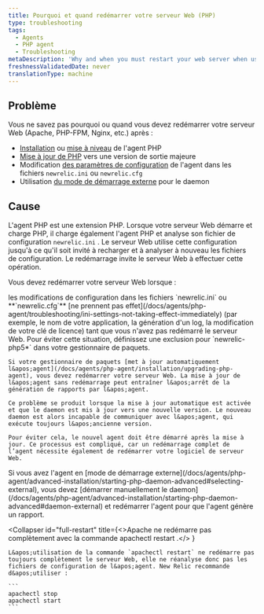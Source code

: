 ```yaml
---
title: Pourquoi et quand redémarrer votre serveur Web (PHP)
type: troubleshooting
tags:
  - Agents
  - PHP agent
  - Troubleshooting
metaDescription: 'Why and when you must restart your web server when using the New Relic PHP agent, with links to detailed procedures and troubleshooting steps.'
freshnessValidatedDate: never
translationType: machine
---
```


## Problème

Vous ne savez pas pourquoi ou quand vous devez redémarrer votre serveur Web (Apache, PHP-FPM, Nginx, etc.) après :

* [Installation](/docs/agents/php-agent/installation/php-agent-installation-overview) ou [mise à niveau](/docs/agents/php-agent/installation/upgrading-php-agent) de l&apos;agent PHP
* [Mise à jour de PHP](/docs/agents/php-agent/troubleshooting/agent-stops-working-after-updating-php) vers une version de sortie majeure
* Modification [des paramètres de configuration](/docs/agents/php-agent/configuration/php-agent-configuration) de l&apos;agent dans les fichiers `newrelic.ini` ou `newrelic.cfg`
* Utilisation [du mode de démarrage externe](/docs/agents/php-agent/advanced-installation/starting-php-daemon-advanced#selecting-external) pour le daemon

## Cause

L&apos;agent PHP est une extension PHP. Lorsque votre serveur Web démarre et charge PHP, il charge également l&apos;agent PHP et analyse son fichier de configuration `newrelic.ini` . Le serveur Web utilise cette configuration jusqu&apos;à ce qu&apos;il soit invité à recharger et à analyser à nouveau les fichiers de configuration. Le redémarrage invite le serveur Web à effectuer cette opération.

Vous devez redémarrer votre serveur Web lorsque :

<CollapserGroup>
  <Collapser id="config" title="Vous modifiez votre fichier de configuration.">
    les modifications de configuration dans les fichiers `newrelic.ini` ou <DNT>**`newrelic.cfg`**</DNT> [ne prennent pas effet](/docs/agents/php-agent/troubleshooting/ini-settings-not-taking-effect-immediately) (par exemple, le nom de votre application, la génération d&apos;un log, la modification de votre clé de licence) tant que vous n&apos;avez pas redémarré le serveur Web.
  </Collapser>

  <Collapser id="package-manager-auto-update" title="Votre gestionnaire de paquets met à jour automatiquement l' agent sans redémarrer le serveur Web.">
    <Callout variant="tip">
      Pour éviter cette situation, définissez une exclusion pour `newrelic-php5*` dans votre gestionnaire de paquets.
    </Callout>

    Si votre gestionnaire de paquets [met à jour automatiquement l&apos;agent](/docs/agents/php-agent/installation/upgrading-php-agent), vous devez redémarrer votre serveur Web. La mise à jour de l&apos;agent sans redémarrage peut entraîner l&apos;arrêt de la génération de rapports par l&apos;agent.

    Ce problème se produit lorsque la mise à jour automatique est activée et que le daemon est mis à jour vers une nouvelle version. Le nouveau daemon est alors incapable de communiquer avec l&apos;agent, qui exécute toujours l&apos;ancienne version.

    Pour éviter cela, le nouvel agent doit être démarré après la mise à jour. Ce processus est compliqué, car un redémarrage complet de l’agent nécessite également de redémarrer votre logiciel de serveur Web.
  </Collapser>

  <Collapser id="daemon-external-mode" title="Le daemon est configuré pour démarrer en mode externe.">
    Si vous avez l&apos;agent en [mode de démarrage externe](/docs/agents/php-agent/advanced-installation/starting-php-daemon-advanced#selecting-external), vous devez [démarrer manuellement le daemon](/docs/agents/php-agent/advanced-installation/starting-php-daemon-advanced#daemon-external) et redémarrer l&apos;agent pour que l&apos;agent génère un rapport.
  </Collapser>

  <Collapser
    id="full-restart"
    title={<>Apache ne redémarre pas complètement avec la commande <InlineCode>
      apachectl restart
    </InlineCode> .</>
    }
  >
    L&apos;utilisation de la commande `apachectl restart` ne redémarre pas toujours complètement le serveur Web, elle ne réanalyse donc pas les fichiers de configuration de l&apos;agent. New Relic recommande d&apos;utiliser :

    ```
    apachectl stop
    apachectl start
    ```
  </Collapser>
</CollapserGroup>